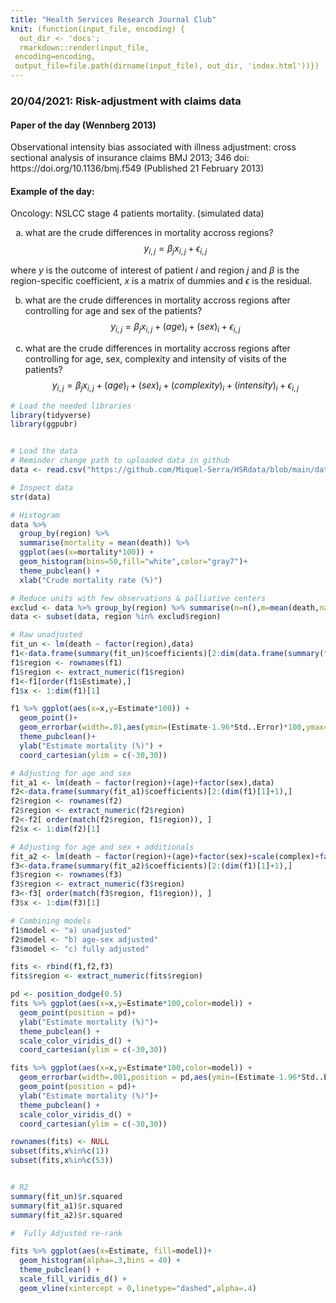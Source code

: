 ```yaml
---
title: "Health Services Research Journal Club"
knit: (function(input_file, encoding) {
  out_dir <- 'docs';
  rmarkdown::render(input_file,
 encoding=encoding,
 output_file=file.path(dirname(input_file), out_dir, 'index.html'))})
---
```


### 20/04/2021: Risk-adjustment with claims data

#### Paper of the day (Wennberg 2013)
Observational intensity bias associated with illness adjustment: cross sectional analysis of insurance claims
BMJ 2013; 346 doi: https://doi.org/10.1136/bmj.f549 (Published 21 February 2013)

#### Example of the day:
Oncology: NSLCC stage 4 patients mortality. (simulated data)

a) what are the crude differences in mortality accross regions?
$$y_{i,j} = \beta_j x_{i,j} + \epsilon_{i,j}$$

where $y$ is the outcome of interest of patient $i$ and region $j$ and $\beta$ is the region-specific coefficient, $x$ is a matrix of dummies and $\epsilon$ is the residual.

b) what are the crude differences in mortality accross regions after controlling for age and sex of the patients?
$$y_{i,j} = \beta_j x_{i,j} + (age)_i + (sex)_i + \epsilon_{i,j}$$

c) what are the crude differences in mortality accross regions after controlling for age, sex, complexity and intensity of visits of the patients?
$$y_{i,j} = \beta_j x_{i,j} + (age)_i + (sex)_i + (complexity)_i + (intensity)_i + \epsilon_{i,j}$$


```r
# Load the needed libraries
library(tidyverse)
library(ggpubr)


# Load the data
# Reminder change path to uploaded data in github
data <- read.csv("https://github.com/Miquel-Serra/HSRdata/blob/main/data_session_1.csv")

# Inspect data
str(data)

# Histogram
data %>% 
  group_by(region) %>% 
  summarise(mortality = mean(death)) %>%
  ggplot(aes(x=mortality*100)) + 
  geom_histogram(bins=50,fill="white",color="gray7")+
  theme_pubclean() + 
  xlab("Crude mortality rate (%)")

# Reduce units with few observations & palliative centers
exclud <- data %>% group_by(region) %>% summarise(n=n(),m=mean(death,na.rm=T)) %>% subset(n>30&m<.6&m>0)
data <- subset(data, region %in% exclud$region)

# Raw unadjusted
fit_un <- lm(death ~ factor(region),data)
f1<-data.frame(summary(fit_un)$coefficients)[2:dim(data.frame(summary(fit_un)$coefficients))[1],]
f1$region <- rownames(f1)
f1$region <- extract_numeric(f1$region)
f1<-f1[order(f1$Estimate),]
f1$x <- 1:dim(f1)[1]

f1 %>% ggplot(aes(x=x,y=Estimate*100)) +
  geom_point()+
  geom_errorbar(width=.01,aes(ymin=(Estimate-1.96*Std..Error)*100,ymax=(Estimate+1.96*Std..Error)*100)) +
  theme_pubclean()+
  ylab("Estimate mortality (%)") +
  coord_cartesian(ylim = c(-30,30))

# Adjusting for age and sex
fit_a1 <- lm(death ~ factor(region)+(age)+factor(sex),data)
f2<-data.frame(summary(fit_a1)$coefficients)[2:(dim(f1)[1]+1),]
f2$region <- rownames(f2)
f2$region <- extract_numeric(f2$region)
f2<-f2[ order(match(f2$region, f1$region)), ]
f2$x <- 1:dim(f2)[1]

# Adjusting for age and sex + additionals
fit_a2 <- lm(death ~ factor(region)+(age)+factor(sex)+scale(complex)+factor(intensity),data)
f3<-data.frame(summary(fit_a2)$coefficients)[2:(dim(f1)[1]+1),]
f3$region <- rownames(f3)
f3$region <- extract_numeric(f3$region)
f3<-f3[ order(match(f3$region, f1$region)), ]
f3$x <- 1:dim(f3)[1]

# Combining models
f1$model <- "a) unadjusted"
f2$model <- "b) age-sex adjusted"
f3$model <- "c) fully adjusted"

fits <- rbind(f1,f2,f3)
fits$region <- extract_numeric(fits$region)

pd <- position_dodge(0.5)
fits %>% ggplot(aes(x=x,y=Estimate*100,color=model)) +
  geom_point(position = pd)+
  ylab("Estimate mortality (%)")+
  theme_pubclean() +
  scale_color_viridis_d() +
  coord_cartesian(ylim = c(-30,30))

fits %>% ggplot(aes(x=x,y=Estimate*100,color=model)) +
  geom_errorbar(width=.001,position = pd,aes(ymin=(Estimate-1.96*Std..Error)*100,ymax=(Estimate+1.96*Std..Error)*100)) +
  geom_point(position = pd)+
  ylab("Estimate mortality (%)")+
  theme_pubclean() +
  scale_color_viridis_d() +
  coord_cartesian(ylim = c(-30,30))

rownames(fits) <- NULL
subset(fits,x%in%c(1))
subset(fits,x%in%c(53))


# R2
summary(fit_un)$r.squared
summary(fit_a1)$r.squared
summary(fit_a2)$r.squared

#  Fully Adjusted re-rank

fits %>% ggplot(aes(x=Estimate, fill=model))+
  geom_histogram(alpha=.3,bins = 40) + 
  theme_pubclean() +
  scale_fill_viridis_d() +
  geom_vline(xintercept = 0,linetype="dashed",alpha=.4)

```
